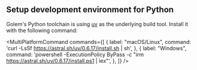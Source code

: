
## Setup development environment for Python

Golem's Python toolchain is using [uv](https://docs.astral.sh/uv/) as the underlying build tool.
Install it with the following command:

<MultiPlatformCommand
  commands={[
    {
      label: "macOS/Linux",
      command:
        'curl -LsSf https://astral.sh/uv/0.6.17/install.sh | sh',
    },
    {
      label: "Windows",
      command:
        'powershell -ExecutionPolicy ByPass -c "irm https://astral.sh/uv/0.6.17/install.ps1 | iex"',
    },
  ]}
/>
